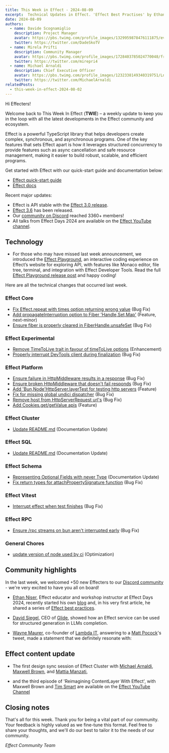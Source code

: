 ```yaml
---
title: This Week in Effect - 2024-08-09
excerpt:  Technical Updates in Effect. 'Effect Best Practises' by Ethan Niser. 'Reimagining Contentlayer' ep.3 & 'Effect Cluster' ep.1 video releases.
date: 2024-08-09
authors:
  - name: Davide Scognamiglio
    description: Project Manager
    avatar: https://pbs.twimg.com/profile_images/1329959878476111875/evHG8VX6_400x400.jpg
    twitter: https://twitter.com/DadeSkoTV
  - name: Mirela Prifti
    description: Community Manager
    avatar: https://pbs.twimg.com/profile_images/1728403785024770048/frKphayT_400x400.jpg
    twitter: https://twitter.com/mirepri4
  - name: Michael Arnaldi
    description: Chief Executive Officer
    avatar: https://pbs.twimg.com/profile_images/1232338149340319751/Ln9nNWyk_400x400.jpg
    twitter: https://twitter.com/MichaelArnaldi
relatedPosts:
  - this-week-in-effect-2024-08-02
---
```


Hi Effecters! 

Welcome back to This Week In Effect (**TWIE**) – a weekly update to keep you in the loop with all the latest developments in the Effect community and ecosystem.

Effect is a powerful TypeScript library that helps developers create complex, synchronous, and asynchronous programs. One of the key features that sets Effect apart is how it leverages structured concurrency to provide features such as async cancellation and safe resource management, making it easier to build robust, scalable, and efficient programs.

Get started with Effect with our quick-start guide and documentation below:

- [Effect quick-start guide](/docs/quickstart)
- [Effect docs](/docs/introduction)

Recent major updates:

- Effect is API stable with the [Effect 3.0 release](https://effect.website/blog/effect-3.0).
- [Effect 3.6](https://effect.website/blog/effect-3.6) has been released.
- Our [community on Discord](https://discord.gg/effect-ts) reached 3360+ members!
- All talks from Effect Days 2024 are available on the [Effect YouTube channel](https://www.youtube.com/@effect-ts).


## Technology

+ For those who may have missed last week announcement, we introduced the [Effect Playground](https://effect.website/play), an interactive coding experience on Effect’s website for exploring API, with features like Monaco editor, file tree, terminal, and integration with Effect Developer Tools. Read the full [Effect Playground release post](https://effect.website/blog/playground-release) and happy coding!
<YouTube url="https://www.youtube.com/embed/zrMY9r9CRoc?si=UzeFoqTLv0Bx4441" />

Here are all the technical changes that occurred last week.

### Effect Core
+ [Fix Effect.repeat with times option returning wrong value](https://github.com/Effect-TS/effect/pull/3405) (Bug Fix)
+ [Add propagateInterruption option to Fiber 'Handle,Set,Map'](https://github.com/Effect-TS/effect/pull/3407) (Feature, next-minor)
+ [Ensure fiber is properly cleared in FiberHandle.unsafeSet](https://github.com/Effect-TS/effect/pull/3435) (Bug Fix)

### Effect Experimental
+ [Remove TimeToLive trait in favour of timeToLive options](https://github.com/Effect-TS/effect/pull/3417) (Enhancement)
+ [Properly interrupt DevTools client during finalization](https://github.com/Effect-TS/effect/pull/3420) (Bug Fix)

### Effect Platform
+ [Ensure failure in HttpMiddleware results in a response](https://github.com/Effect-TS/effect/pull/3408) (Bug Fix)
+ [Ensure broken HttpMiddleware that doesn't fail responds](https://github.com/Effect-TS/effect/pull/3414) (Bug Fix)
+ [Add 'Bun,Node'HttpServer.layerTest for testing http servers](https://github.com/Effect-TS/effect/pull/3409) (Feature)
+ [Fix for missing global undici dispatcher](https://github.com/Effect-TS/effect/pull/3428) (Bug Fix)
+ [Remove host from HttpServerRequest url's](https://github.com/Effect-TS/effect/pull/3436) (Bug Fix)
+ [Add Cookies.get/getValue apis](https://github.com/Effect-TS/effect/pull/3437) (Feature)

### Effect Cluster
+ [Update README.md](https://github.com/Effect-TS/effect/pull/3434) (Documentation Update)

### Effect SQL
+ [Update README.md](https://github.com/Effect-TS/effect/pull/3401) (Documentation Update)

### Effect Schema
+ [Representing Optional Fields with never Type](https://github.com/Effect-TS/effect/pull/3419) (Documentation Update)
+ [Fix return types for attachPropertySignature function](https://github.com/Effect-TS/effect/pull/3430) (Bug Fix)

### Effect Vitest
+ [Interrupt effect when test finishes](https://github.com/Effect-TS/effect/pull/3416) (Bug Fix)

### Effect RPC
+ [Ensure /rpc streams on bun aren't interrupted early](https://github.com/Effect-TS/effect/pull/3426) (Bug Fix)

### General Chores
+ [update version of node used by ci](https://github.com/Effect-TS/effect/pull/3402) (Optimization)


## Community highlights

In the last week, we welcomed +50 new Effecters to our [Discord community](https://discord.gg/effect-ts) - we're very excited to have you all on board! 

+ [Ethan Niser](https://x.com/ethanniser), Effect educator and workshop instructor at Effect Days 2024, recently started his own [blog](https://ethanniser.dev/) and, in his very first article, he shared a series of [Effect best practices](https://ethanniser.dev/blog/effect-best-practices/).
<Tweet id="1819537530393710839" />

+ [David Siegel](https://x.com/dvdsgl), CEO of [Glide](https://www.glideapps.com/), showed how an Effect service can be used for structured generation in LLMs completion. 
<Tweet id="1821000372317794653" />

+ [Wayne Maurer](https://x.com/waynemaurer), co-founder of [Lambda IT](https://x.com/Lambda_IT), answering to a [Matt Pocock](https://x.com/mattpocockuk)'s tweet, made a statement that we definitely resonate with:
<Tweet id="1819326023885877440" />

## Effect content update

+ The first design sync session of Effect Cluster with [Michael Arnaldi](https://x.com/MichaelArnaldi), [Maxwell Brown](https://x.com/imax153), and [Mattia Manzati](https://x.com/MattiaManzati), 
<YouTube url="https://www.youtube.com/embed/8AhJNkTpA1w?si=tHLRA59kNaMbQIhA" />

+ and the third episode of 'Reimagining ContentLayer With Effect', with Maxwell Brown and [Tim Smart](https://x.com/tim_smart) are available on the [Effect YouTube Channel](https://www.youtube.com/@effect-ts)

<YouTube url="https://www.youtube.com/embed/2b2LZjp8490?si=maZbeJFKWlRgLjy1" />


## Closing notes

That's all for this week. Thank you for being a vital part of our community. Your feedback is highly valued as we fine-tune this format. Feel free to share your thoughts, and we'll do our best to tailor it to the needs of our community.

_Effect Community Team_
